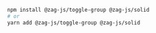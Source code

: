 ```bash
npm install @zag-js/toggle-group @zag-js/solid
# or
yarn add @zag-js/toggle-group @zag-js/solid
```

